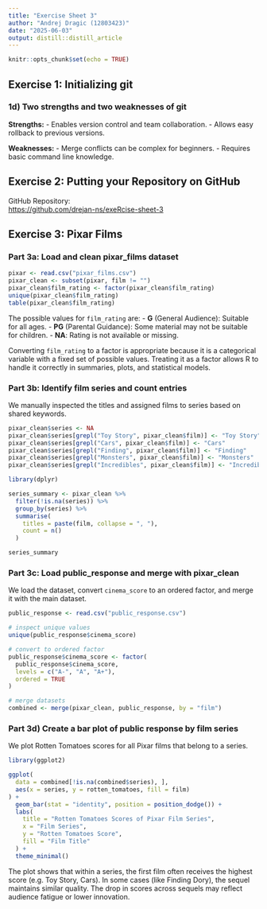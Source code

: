 ```yaml
---
title: "Exercise Sheet 3"
author: "Andrej Dragic (12803423)"
date: "2025-06-03"
output: distill::distill_article
---
```


```r
knitr::opts_chunk$set(echo = TRUE)
```

## Exercise 1: Initializing git

### 1d) Two strengths and two weaknesses of git

**Strengths:**
- Enables version control and team collaboration.
- Allows easy rollback to previous versions.

**Weaknesses:**
- Merge conflicts can be complex for beginners.
- Requires basic command line knowledge.

## Exercise 2: Putting your Repository on GitHub

GitHub Repository:  
[https://github.com/drejan-ns/exeRcise-sheet-3](https://github.com/drejan-ns/exeRcise-sheet-3)

## Exercise 3: Pixar Films

### Part 3a: Load and clean pixar_films dataset

```r
pixar <- read.csv("pixar_films.csv")
pixar_clean <- subset(pixar, film != "")
pixar_clean$film_rating <- factor(pixar_clean$film_rating)
unique(pixar_clean$film_rating)
table(pixar_clean$film_rating)
```

The possible values for `film_rating` are:
- **G** (General Audience): Suitable for all ages.
- **PG** (Parental Guidance): Some material may not be suitable for children.
- **NA**: Rating is not available or missing.

Converting `film_rating` to a factor is appropriate because it is a categorical variable with a fixed set of possible values. Treating it as a factor allows R to handle it correctly in summaries, plots, and statistical models.


### Part 3b: Identify film series and count entries

We manually inspected the titles and assigned films to series based on shared keywords.

```r
pixar_clean$series <- NA
pixar_clean$series[grepl("Toy Story", pixar_clean$film)] <- "Toy Story"
pixar_clean$series[grepl("Cars", pixar_clean$film)] <- "Cars"
pixar_clean$series[grepl("Finding", pixar_clean$film)] <- "Finding"
pixar_clean$series[grepl("Monsters", pixar_clean$film)] <- "Monsters"
pixar_clean$series[grepl("Incredibles", pixar_clean$film)] <- "Incredibles"

library(dplyr)

series_summary <- pixar_clean %>%
  filter(!is.na(series)) %>%
  group_by(series) %>%
  summarise(
    titles = paste(film, collapse = ", "),
    count = n()
  )

series_summary
```


### Part 3c: Load public_response and merge with pixar_clean

We load the dataset, convert `cinema_score` to an ordered factor, and merge it with the main dataset.

```r
public_response <- read.csv("public_response.csv")

# inspect unique values
unique(public_response$cinema_score)

# convert to ordered factor
public_response$cinema_score <- factor(
  public_response$cinema_score,
  levels = c("A-", "A", "A+"),
  ordered = TRUE
)

# merge datasets
combined <- merge(pixar_clean, public_response, by = "film")

```


### Part 3d) Create a bar plot of public response by film series

We plot Rotten Tomatoes scores for all Pixar films that belong to a series.

```r
library(ggplot2)

ggplot(
  data = combined[!is.na(combined$series), ],
  aes(x = series, y = rotten_tomatoes, fill = film)
) +
  geom_bar(stat = "identity", position = position_dodge()) +
  labs(
    title = "Rotten Tomatoes Scores of Pixar Film Series",
    x = "Film Series",
    y = "Rotten Tomatoes Score",
    fill = "Film Title"
  ) +
  theme_minimal()
```

The plot shows that within a series, the first film often receives the highest score (e.g. Toy Story, Cars). In some cases (like Finding Dory), the sequel maintains similar quality. The drop in scores across sequels may reflect audience fatigue or lower innovation.

